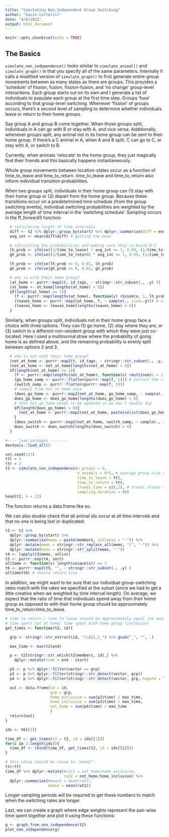 ```yaml
---
title: "Simulating Non-Independent Group Switching"
author: "Gavin Cotterill"
date: "4/8/2022"
output: html_document
---
```


```r
knitr::opts_chunk$set(echo = TRUE)
```

## The Basics

`simulate_non_independence()` looks similar to `simulate_animal()` and `simulate_graph()` in that you specify all of the same parameters. Internally it calls a modified version of `simulate_graph()` to first generate entire-group movements between as many states as there are groups. This provides a 'schedule' of fission, fusion, fission-fusion, and 'no change' group-level interactions. Each group starts out on its own and I generate a list of individuals to populate each group at the first time step. Groups 'fuse' according to that group-level switching. Whenever 'fission' of groups occurs, there's a second level of sampling to determine whether individuals leave or return to their home groups. 

Say group A and group B come together. When those groups split, individuals in A can go with B or stay with A, and vice versa. Additionally, whenever groups split, any animal not in its home group can be sent to their home group. If there's a C animal in A, when A and B split, C can go to C, or stay with A, or switch to B. 

Currently, when animals 'relocate' to the home group, they just magically find their friends and this basically happens instantaneously. 

Whole group movements between location-states occur as a function of time_to_leave and time_to_return.
time_to_leave and time_to_return also inform individual transition probabilities.

When two groups split, individuals in their home group can (1) stay with their home group or (2) depart from the home group. Because these transitions occur on a predetermined time schedule (from the group switching events), individual switching probabilities are weighted by the average length of time interval in the 'switching schedule'. Sampling occurs in the ff_forward3 function: 

```r
  # calculating length of time intervals
  diff <- t2 %>% dplyr::group_by(start) %>% dplyr::summarise(diff = end - start) %>% dplyr::slice(1)
  avg_int <- mean(diff$diff) # getting the mean

  # calculating the probabilities and making sure they're bound 0-1
  lh_prob <- ifelse((1/time_to_leave) * avg_int >= 1, 0.99, (1/time_to_leave) * avg_int) # prob of leaving home
  gh_prob <- ifelse((1/time_to_return) * avg_int >= 1, 0.99, (1/time_to_return) * avg_int) # prob of returning home

  lh_prob <- ifelse(lh_prob <= 0, 0.01, lh_prob)
  gh_prob <- ifelse(gh_prob <= 0, 0.01, gh_prob)

  # who is with their home group?
  (at_home <- purrr::map2(t, id_tags, ~ stringr::str_subset(., .y) ))
  (at_home <- at_home[lengths(at_home) > 0])
  if(length(at_home) >= 1){
    (f <- purrr::map(lengths(at_home), function(x) rbinom(x, 1, lh_prob) %>% sum(.))) # binomial draw here
    (leaves_home <- purrr::map2(at_home, f, ~ sample(., size=.y))) # sampling from the vector of ids with the results of binomial trials
    (leaves_home <- leaves_home[lengths(leaves_home) > 0])
  }
```

Similarly, when groups split, individuals not in their home group face a choice with three options. They can (1) go home, (2) stay where they are, or (3) switch to a different non-resident group with which they were just co-located. Here I used a multinomial draw where the probability of going home is as defined above, and the remaining probability is evenly split between options 2 and 3.

```r
  # who is not with their home group?
  (not_at_home <- purrr::map2(t, id_tags, ~ stringr::str_subset(., .y, negate = TRUE) ))
  (not_at_home <- not_at_home[lengths(not_at_home) > 0])
  if(length(not_at_home) >= 1){
    (f <- purrr::map(lengths(not_at_home), function(x) rmultinom(n = 1, size = x, prob = c( gh_prob, (1-gh_prob)/2, (1-gh_prob)/2 )))) # multinom draw
    (go_home_samp <- purrr::flatten(purrr::map(f, 1))) # extract the right values for each
    (switch_samp <- purrr::flatten(purrr::map(f, 3)))
    # sample from not_at_home once
    (does_go_home <- purrr::map2(not_at_home, go_home_samp, ~ sample(., size=.y)))
    does_go_home <- does_go_home[lengths(does_go_home) > 0]
    # then not_at_home needs to be updated so we don't double dip
    if(length(does_go_home) > 0){
      (not_at_home <- purrr::map2(not_at_home, paste(unlist(does_go_home), collapse = "|"), ~ stringr::str_subset(., .y, negate = T) ))
    }
    (does_switch <- purrr::map2(not_at_home, switch_samp, ~ sample(., size=.y)))
    does_switch <- does_switch[lengths(does_switch) > 0]
  }
```

```r
#---- load packages --------
devtools::load_all()
```

```r
set.seed(123)
ttl = 5
ttr = 2
t2 <- simulate_non_independence(n_groups = 6,
                                n_animals = 6*5, # average group size will be 5 animals
                                time_to_leave = ttl,
                                time_to_return = ttr,
                                travel_time = c(0,2), # travel states currently apply to 'whole group movements' but not individual switching in this function
                                sampling_duration = 90) 
head(t2, n = 12)
```
The function returns a data.frame like so.

We can also double check that all animal ids occur at all time intervals and that no one is being lost or duplicated:

```r
t3 <- t2 %>%
  dplyr::group_by(start) %>%
  dplyr::summarise(mems = paste(members, collapse = "-")) %>%
  dplyr::mutate(mems = stringr::str_replace_all(mems, "/", "-")) %>%
  dplyr::mutate(mems = stringr::str_split(mems, "-"))
t4 <- lapply(t3$mems, unlist)
t5 <- purrr::map(t4, sort)
allSame <- function(x) length(unique(x)) == 1
t6 <- purrr::map2(t5, "", ~ stringr::str_subset(., .y) )
allSame(t6) # should return true
```

In addition, we might want to be sure that our individual group-switching rates match with the rates we specified at the outset (since we had to get a little creative when we weighted by time interval length). On average, we expect that the ratio of time that individuals spend away from their home group as opposed to with their home group should be approximately time_to_return:time_to_leave.

```r
# time to return / time_to leave should be approximately equal (on average) to
# time spent not at home/ time spent with home group (inclusive)
get_times <- function(t2, id){

  grp <- stringr::str_extract(id, "\\d{1,}_") %>% gsub("_", "", .)

  max_time <- max(t2$end)

  p <- t2[stringr::str_which(t2$members, id),] %>%
    dplyr::mutate(time = end - start)

  p2 <- p %>% dplyr::filter(vector == grp)
  p3 <- p %>% dplyr::filter(stringr::str_detect(vector, grp))
  p4 <- p %>% dplyr::filter(stringr::str_detect(vector, grp, negate = TRUE))

  out <- data.frame(id = id,
                    grp = grp,
                    home_exclusive = sum(p2$time) / max_time,
                    home_inclusive = sum(p3$time) / max_time,
                    not_home = sum(p4$time) / max_time
                    )
  return(out)
}

ids <- t6[[1]]

time_df <- get_times(t2 = t2, id = ids[[1]])
for(i in 2:length(ids)){
  time_df <- rbind(time_df, get_times(t2, id = ids[[i]]))
}

# this value should be close to 'mean2':
ttr/ttl
time_df %>% dplyr::mutate(#rat1 = not_home/home_exclusive,
                          rat2 = not_home/home_inclusive) %>%
  dplyr::summarise(#mean1 = mean(rat1),
                   mean2 = mean(rat2))
```
Longer sampling periods will be required to get these numbers to match when the switching rates are longer.

Last, we can create a graph where edge weights represent the pair-wise time spent together and plot it using these functions:
```r
g <- graph_from_non_independence(t2)
plot_non_independence(g)
```


